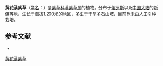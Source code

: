 {{Speciesbox
| name = 黄花滇紫草
| status = 
| status_system = 
| image =
| genus = Onosma
| species = gmelinii
| authority = Ledeb.
}}

'''黄花滇紫草'''（[[学名|学名]]：{{lang|la|''Onosma gmelinii''}}）是[[紫草科|紫草科]][[滇紫草属|滇紫草属]]的植物。分布于[[俄罗斯|俄罗斯]]以及[[中国大陆|中国大陆]]的[[新疆|新疆]]等地，生长于海拔1,200米的地区，多生于干旱多石山坡，目前尚未由人工引种栽培。

== 参考文献 ==
<div class="references-small">
* {{cite web| url =http://www.bioinfo.cn/db05/KmzwSpecies.php?action=view&id=2512| title =黄花滇紫草| work =《中国高等植物数据库全库》| publisher =中国科学院微生物研究所| author =昆明植物研究所| accessdate =2009-02-23| deadurl =yes| archiveurl =https://web.archive.org/web/20160305050440/http://www.bioinfo.cn/db05/KmzwSpecies.php?action=view&id=2512| archivedate =2016-03-05}}
</div>
{{Taxonbar|from=Q4334984}}

[[Category:滇紫草属|黄花滇紫草]]


{{植物小作品}}